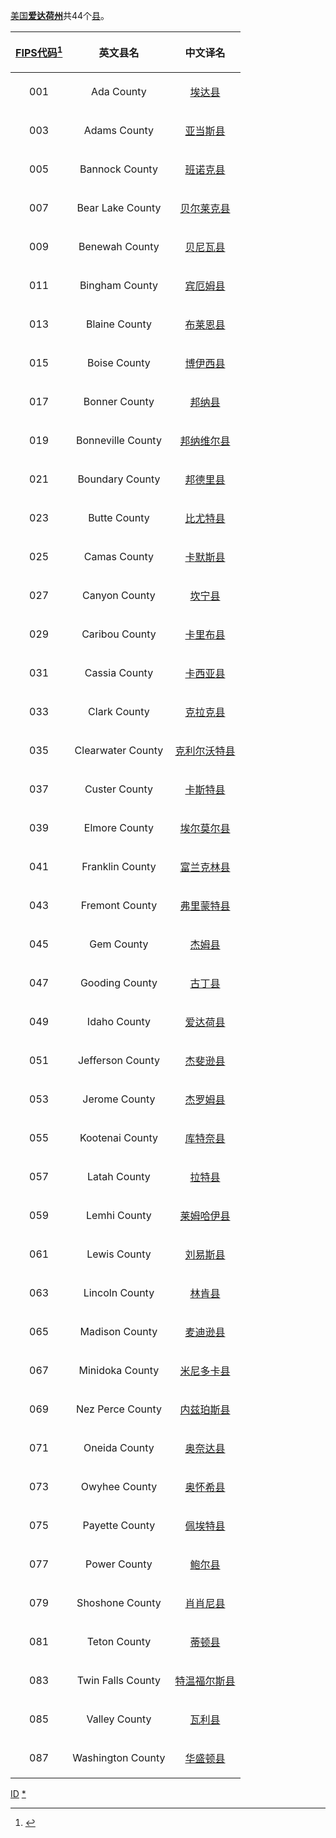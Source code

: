[[美国|美国]]'''[[爱达荷州|爱达荷州]]'''共44个[[县|县]]。
{| class=wikitable
! align ="center" | [[FIPS代码|FIPS代码]]<ref name="FIPS">{{cite web |url = http://www.census.gov/geo/reference/codes/cou.html |title = 2010 FIPS Codes for Counties and County Equivalent Entities |accessdate = 2015-10-16 |archive-url = https://web.archive.org/web/20140330081907/http://www.census.gov/geo/reference/codes/cou.html |archive-date = 2014-03-30 |dead-url = yes}}</ref>
! align ="center" | 英文县名
! align ="center" | 中文译名
|-
|001||Ada County||[[埃达县_(爱达荷州)|埃达县]]
|-
|003||Adams County||[[亚当斯县_(爱达荷州)|亚当斯县]]
|-
|005||Bannock County||[[班诺克县_(爱达荷州)|班诺克县]]
|-
|007||Bear Lake County||[[贝尔莱克县_(爱达荷州)|贝尔莱克县]]
|-
|009||Benewah County||[[贝尼瓦县_(爱达荷州)|贝尼瓦县]]
|-
|011||Bingham County||[[宾厄姆县_(爱达荷州)|宾厄姆县]]
|-
|013||Blaine County||[[布莱恩县_(爱达荷州)|布莱恩县]]
|-
|015||Boise County||[[博伊西县_(爱达荷州)|博伊西县]]
|-
|017||Bonner County||[[邦纳县_(爱达荷州)|邦纳县]]
|-
|019||Bonneville County||[[邦纳维尔县_(爱达荷州)|邦纳维尔县]]
|-
|021||Boundary County||[[邦德里县_(爱达荷州)|邦德里县]]
|-
|023||Butte County||[[比尤特县_(爱达荷州)|比尤特县]]
|-
|025||Camas County||[[卡默斯县_(爱达荷州)|卡默斯县]]
|-
|027||Canyon County||[[坎宁县_(爱达荷州)|坎宁县]]
|-
|029||Caribou County||[[卡里布县_(爱达荷州)|卡里布县]]
|-
|031||Cassia County||[[卡西亚县_(爱达荷州)|卡西亚县]]
|-
|033||Clark County||[[克拉克县_(爱达荷州)|克拉克县]]
|-
|035||Clearwater County||[[克利尔沃特县_(爱达荷州)|克利尔沃特县]]
|-
|037||Custer County||[[卡斯特县_(爱达荷州)|卡斯特县]]
|-
|039||Elmore County||[[埃尔莫尔县_(爱达荷州)|埃尔莫尔县]]
|-
|041||Franklin County||[[富兰克林县_(爱达荷州)|富兰克林县]]
|-
|043||Fremont County||[[弗里蒙特县_(爱达荷州)|弗里蒙特县]]
|-
|045||Gem County||[[杰姆县_(爱达荷州)|杰姆县]]
|-
|047||Gooding County||[[古丁县_(爱达荷州)|古丁县]]
|-
|049||Idaho County||[[爱达荷县_(爱达荷州)|爱达荷县]]
|-
|051||Jefferson County||[[杰斐逊县_(爱达荷州)|杰斐逊县]]
|-
|053||Jerome County||[[杰罗姆县_(爱达荷州)|杰罗姆县]]
|-
|055||Kootenai County||[[库特奈县_(爱达荷州)|库特奈县]]
|-
|057||Latah County||[[拉特县_(爱达荷州)|拉特县]]
|-
|059||Lemhi County||[[莱姆哈伊县_(爱达荷州)|莱姆哈伊县]]
|-
|061||Lewis County||[[刘易斯县_(爱达荷州)|刘易斯县]]
|-
|063||Lincoln County||[[林肯县_(爱达荷州)|林肯县]]
|-
|065||Madison County||[[麦迪逊县_(爱达荷州)|麦迪逊县]]
|-
|067||Minidoka County||[[米尼多卡县_(爱达荷州)|米尼多卡县]]
|-
|069||Nez Perce County||[[内兹珀斯县_(爱达荷州)|内兹珀斯县]]
|-
|071||Oneida County||[[奥奈达县_(爱达荷州)|奥奈达县]]
|-
|073||Owyhee County||[[奥怀希县_(爱达荷州)|奥怀希县]]
|-
|075||Payette County||[[佩埃特县_(爱达荷州)|佩埃特县]]
|-
|077||Power County||[[鲍尔县_(爱达荷州)|鲍尔县]]
|-
|079||Shoshone County||[[肖肖尼县_(爱达荷州)|肖肖尼县]]
|-
|081||Teton County||[[蒂顿县_(爱达荷州)|蒂顿县]]
|-
|083||Twin Falls County||[[特温福尔斯县_(爱达荷州)|特温福尔斯县]]
|-
|085||Valley County||[[瓦利县_(爱达荷州)|瓦利县]]
|-
|087||Washington County||[[华盛顿县_(爱达荷州)|华盛顿县]]
|}

{{U.S. Counties}}

[[Category:美国各州行政区划|ID]]
[[Category:爱达荷州行政区划|*]]